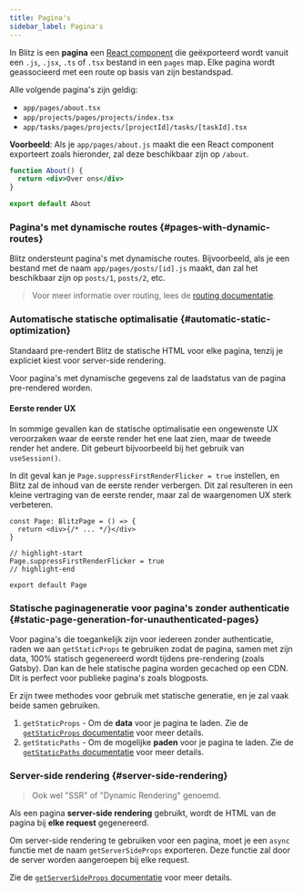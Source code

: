 ```yaml
---
title: Pagina's
sidebar_label: Pagina's
---
```


In Blitz is een **pagina** een
[React component](https://reactjs.org/docs/components-and-props.html) die
geëxporteerd wordt vanuit een `.js`, `.jsx`, `.ts` of `.tsx` bestand in
een `pages` map. Elke pagina wordt geassocieerd met een route op basis van
zijn bestandspad.

Alle volgende pagina's zijn geldig:

- `app/pages/about.tsx`
- `app/projects/pages/projects/index.tsx`
- `app/tasks/pages/projects/[projectId]/tasks/[taskId].tsx`

**Voorbeeld**: Als je `app/pages/about.js` maakt die een React component
exporteert zoals hieronder, zal deze beschikbaar zijn op `/about`.

```jsx
function About() {
  return <div>Over ons</div>
}

export default About
```

### Pagina's met dynamische routes {#pages-with-dynamic-routes}

Blitz ondersteunt pagina's met dynamische routes. Bijvoorbeeld, als je een
bestand met de naam `app/pages/posts/[id].js` maakt, dan zal het
beschikbaar zijn op `posts/1`, `posts/2`, etc.

> Voor meer informatie over routing, lees de
> [routing documentatie](./routing).

### Automatische statische optimalisatie {#automatic-static-optimization}

Standaard pre-rendert Blitz de statische HTML voor elke pagina, tenzij je
expliciet kiest voor server-side rendering.

Voor pagina's met dynamische gegevens zal de laadstatus van de pagina
pre-rendered worden.

#### Eerste render UX

In sommige gevallen kan de statische optimalisatie een ongewenste UX
veroorzaken waar de eerste render het ene laat zien, maar de tweede render
het andere. Dit gebeurt bijvoorbeeld bij het gebruik van `useSession()`.

In dit geval kan je `Page.suppressFirstRenderFlicker = true` instellen, en
Blitz zal de inhoud van de eerste render verbergen. Dit zal resulteren in
een kleine vertraging van de eerste render, maar zal de waargenomen UX
sterk verbeteren.

```tsx
const Page: BlitzPage = () => {
  return <div>{/* ... */}</div>
}

// highlight-start
Page.suppressFirstRenderFlicker = true
// highlight-end

export default Page
```

### Statische paginageneratie voor pagina's zonder authenticatie {#static-page-generation-for-unauthenticated-pages}

Voor pagina's die toegankelijk zijn voor iedereen zonder authenticatie,
raden we aan `getStaticProps` te gebruiken zodat de pagina, samen met zijn
data, 100% statisch gegenereerd wordt tijdens pre-rendering (zoals
Gatsby). Dan kan de hele statische pagina worden gecached op een CDN. Dit
is perfect voor publieke pagina's zoals blogposts.

Er zijn twee methodes voor gebruik met statische generatie, en je zal vaak
beide samen gebruiken.

1. `getStaticProps` - Om de **data** voor je pagina te laden. Zie de
   [`getStaticProps` documentatie](./get-static-props) voor meer details.
2. `getStaticPaths` - Om de mogelijke **paden** voor je pagina te laden.
   Zie de [`getStaticPaths` documentatie](./get-static-paths) voor meer
   details.

### Server-side rendering {#server-side-rendering}

> Ook wel "SSR" of "Dynamic Rendering" genoemd.

Als een pagina **server-side rendering** gebruikt, wordt de HTML van de
pagina bij **elke request** gegenereerd.

Om server-side rendering te gebruiken voor een pagina, moet je een `async`
functie met de naam `getServerSideProps` exporteren. Deze functie zal door
de server worden aangeroepen bij elke request.

Zie de [`getServerSideProps` documentatie](./get-server-side-props) voor
meer details.
